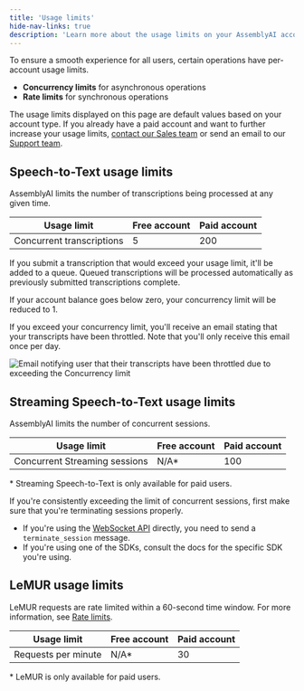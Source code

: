 ```yaml
---
title: 'Usage limits'
hide-nav-links: true
description: 'Learn more about the usage limits on your AssemblyAI account'
---
```




To ensure a smooth experience for all users, certain operations have per-account usage limits.

- **Concurrency limits** for asynchronous operations
- **Rate limits** for synchronous operations

<Note title="Increasing your usage limits">

The usage limits displayed on this page are default values based on your account type. If you already have a paid account and want to further increase your usage limits, <a href="https://www.assemblyai.com/contact" target="_blank">contact our Sales team</a> or send an email to our [Support team](support@assemblyai.com).

</Note>

## Speech-to-Text usage limits

AssemblyAI limits the number of transcriptions being processed at any given time.

| Usage limit | Free account | Paid account |
| --- | --- | --- |
| Concurrent transcriptions | 5 | 200 |

If you submit a transcription that would exceed your usage limit, it'll be added to a queue. Queued transcriptions will be processed automatically as previously submitted transcriptions complete.

If your account balance goes below zero, your concurrency limit will be reduced to 1.

If you exceed your concurrency limit, you'll receive an email stating that your transcripts have been throttled. Note that you'll only receive this email once per day.

![Email notifying user that their transcripts have been throttled due to exceeding the Concurrency limit](./limit.png)

## Streaming Speech-to-Text usage limits

AssemblyAI limits the number of concurrent sessions.
  
| Usage limit | Free account | Paid account |
| --- | --- | --- |
| Concurrent Streaming sessions | N/A* | 100 |

\* Streaming Speech-to-Text is only available for paid users.

<Note title="Properly terminating sessions">

If you're consistently exceeding the limit of concurrent sessions, first make sure that you're terminating sessions properly.

- If you're using the [WebSocket API](https://www.assemblyai.com/docs/api-reference/streaming/realtime) directly, you need to send a `terminate_session` message.
- If you're using one of the SDKs, consult the docs for the specific SDK you're using.

</Note>

## LeMUR usage limits

LeMUR requests are rate limited within a 60-second time window. For more information, see [Rate limits](https://www.assemblyai.com/docs/api-reference/overview#rate-limits).

| Usage limit | Free account | Paid account |
| --- | --- | --- |
| Requests per minute | N/A* | 30 |

\* LeMUR is only available for paid users.



